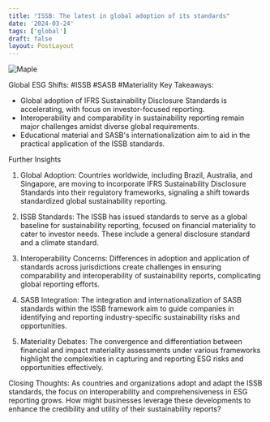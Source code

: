 ```yaml
---
title: "ISSB: The latest in global adoption of its standards"
date: '2024-03-24'
tags: ['global']
draft: false
layout: PostLayout
---
```


<div className="flex justify-center">
<div className="my-1 w-full px-2 xl:my-1 xl:w-1/2 xl:px-2">
    <img src="https://willpolesa.pythonanywhere.com/static/podcast_thumbnails/recG6xsyvPDzQtg6Spodcast_thumbnail.jpg" alt="Maple" className="mx-auto h-58 w-auto" />
</div>
</div>

Global ESG Shifts: #ISSB #SASB #Materiality
Key Takeaways:
- Global adoption of IFRS Sustainability Disclosure Standards is accelerating, with focus on investor-focused reporting.
- Interoperability and comparability in sustainability reporting remain major challenges amidst diverse global requirements.
- Educational material and SASB's internationalization aim to aid in the practical application of the ISSB standards.

Further Insights
1. Global Adoption:
Countries worldwide, including Brazil, Australia, and Singapore, are moving to incorporate IFRS Sustainability Disclosure Standards into their regulatory frameworks, signaling a shift towards standardized global sustainability reporting.

2. ISSB Standards:
The ISSB has issued standards to serve as a global baseline for sustainability reporting, focused on financial materiality to cater to investor needs. These include a general disclosure standard and a climate standard.

3. Interoperability Concerns:
Differences in adoption and application of standards across jurisdictions create challenges in ensuring comparability and interoperability of sustainability reports, complicating global reporting efforts.

4. SASB Integration:
The integration and internationalization of SASB standards within the ISSB framework aim to guide companies in identifying and reporting industry-specific sustainability risks and opportunities.

5. Materiality Debates:
The convergence and differentiation between financial and impact materiality assessments under various frameworks highlight the complexities in capturing and reporting ESG risks and opportunities effectively.

Closing Thoughts:
As countries and organizations adopt and adapt the ISSB standards, the focus on interoperability and comprehensiveness in ESG reporting grows. How might businesses leverage these developments to enhance the credibility and utility of their sustainability reports?
